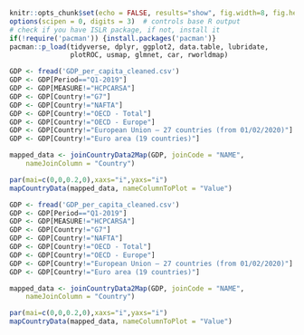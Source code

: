 ```r
knitr::opts_chunk$set(echo = FALSE, results="show", fig.width=8, fig.height=4, warning=FALSE)
options(scipen = 0, digits = 3)  # controls base R output
# check if you have ISLR package, if not, install it
if(!require('pacman')) {install.packages('pacman')}
pacman::p_load(tidyverse, dplyr, ggplot2, data.table, lubridate,
               plotROC, usmap, glmnet, car, rworldmap)
```

```r
GDP <- fread('GDP_per_capita_cleaned.csv')
GDP <- GDP[Period=="Q1-2019"]
GDP <- GDP[MEASURE!="HCPCARSA"]
GDP <- GDP[Country!="G7"]
GDP <- GDP[Country!="NAFTA"]
GDP <- GDP[Country!="OECD - Total"]
GDP <- GDP[Country!="OECD - Europe"]
GDP <- GDP[Country!="European Union – 27 countries (from 01/02/2020)"]
GDP <- GDP[Country!="Euro area (19 countries)"]

mapped_data <- joinCountryData2Map(GDP, joinCode = "NAME", 
    nameJoinColumn = "Country")

par(mai=c(0,0,0.2,0),xaxs="i",yaxs="i")
mapCountryData(mapped_data, nameColumnToPlot = "Value")
```

```r
GDP <- fread('GDP_per_capita_cleaned.csv')
GDP <- GDP[Period=="Q1-2019"]
GDP <- GDP[MEASURE!="HCPCARSA"]
GDP <- GDP[Country!="G7"]
GDP <- GDP[Country!="NAFTA"]
GDP <- GDP[Country!="OECD - Total"]
GDP <- GDP[Country!="OECD - Europe"]
GDP <- GDP[Country!="European Union – 27 countries (from 01/02/2020)"]
GDP <- GDP[Country!="Euro area (19 countries)"]

mapped_data <- joinCountryData2Map(GDP, joinCode = "NAME", 
    nameJoinColumn = "Country")

par(mai=c(0,0,0.2,0),xaxs="i",yaxs="i")
mapCountryData(mapped_data, nameColumnToPlot = "Value")
```